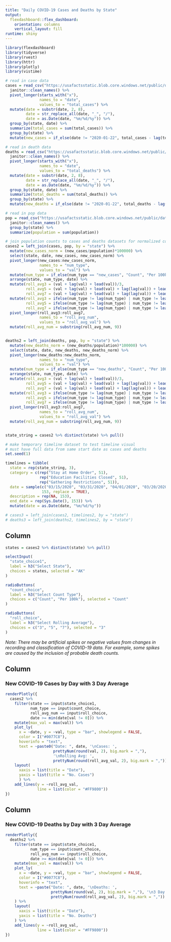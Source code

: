 ```yaml
---
title: "Daily COVID-19 Cases and Deaths by State"
output: 
  flexdashboard::flex_dashboard:
    orientation: columns
    vertical_layout: fill
runtime: shiny
---
```


```r
library(flexdashboard)
library(tidyverse)
library(rvest)
library(httr)
library(plotly)
library(vistime)
```


```r
# read in case data
cases = read_csv("https://usafactsstatic.blob.core.windows.net/public/data/covid-19/covid_confirmed_usafacts.csv", col_names = TRUE) %>%
  janitor::clean_names() %>%
  pivot_longer(starts_with("x"),
               names_to = "date",
               values_to = "total_cases") %>%
  mutate(date = substr(date, 2, 8),
         date = str_replace_all(date, "_", "/"),
         date = as.Date(date, "%m/%d/%y")) %>%
  group_by(state, date) %>%
  summarize(total_cases = sum(total_cases)) %>%
  group_by(state) %>%
  mutate(new_cases = if_else(date != "2020-01-22", total_cases - lag(total_cases), total_cases))

# read in death data
deaths = read_csv("https://usafactsstatic.blob.core.windows.net/public/data/covid-19/covid_deaths_usafacts.csv", col_names = TRUE) %>%
  janitor::clean_names() %>%
  pivot_longer(starts_with("x"),
               names_to = "date",
               values_to = "total_deaths") %>%
  mutate(date = substr(date, 2, 8),
         date = str_replace_all(date, "_", "/"),
         date = as.Date(date, "%m/%d/%y")) %>%
  group_by(state, date) %>%
  summarize(total_deaths = sum(total_deaths)) %>%
  group_by(state) %>%
  mutate(new_deaths = if_else(date != "2020-01-22", total_deaths - lag(total_deaths), total_deaths)) 

# read in pop data
pop = read_csv("https://usafactsstatic.blob.core.windows.net/public/data/covid-19/covid_county_population_usafacts.csv", col_names = TRUE) %>%
  janitor::clean_names() %>%
  group_by(state) %>%
  summarize(population = sum(population))

# join population counts to cases and deaths datasets for normalized counts
cases2 = left_join(cases, pop, by = "state") %>%
  mutate(new_cases_norm = (new_cases/population)*100000) %>%
  select(state, date, new_cases, new_cases_norm) %>%
  pivot_longer(new_cases:new_cases_norm,
               names_to = "num_type",
               values_to = "val") %>%
  mutate(num_type = if_else(num_type == "new_cases", "Count", "Per 100k")) %>%
  arrange(state, num_type, date) %>%
  mutate(roll_avg3 = (val + lag(val) + lead(val))/3,
         roll_avg5 = (val + lag(val) + lead(val) + lag(lag(val)) + lead(lead(val)))/5,
         roll_avg7 = (val + lag(val) + lead(val) + lag(lag(val)) + lead(lead(val)) + lag(lag(lag(val))) + lead(lead(lead(val))))/7) %>%
  mutate(roll_avg3 = ifelse(num_type != lag(num_type) | num_type != lead(num_type), NA, roll_avg3),
         roll_avg5 = ifelse(num_type != lag(num_type) | num_type != lead(num_type) | num_type != lag(lag(num_type)) | num_type != lead(lead(num_type)), NA, roll_avg5),
         roll_avg7 = ifelse(num_type != lag(num_type) | num_type != lead(num_type) | num_type != lag(lag(num_type)) | num_type != lead(lead(num_type)) | num_type != lag(lag(lag(num_type))) | num_type != lead(lead(lead(num_type))), NA, roll_avg7)) %>%
  pivot_longer(roll_avg3:roll_avg7, 
               names_to = "roll_avg_num",
               values_to = "roll_avg_val") %>%
  mutate(roll_avg_num = substring(roll_avg_num, 9))


deaths2 = left_join(deaths, pop, by = "state") %>%
  mutate(new_deaths_norm = (new_deaths/population)*100000) %>%
  select(state, date, new_deaths, new_deaths_norm) %>%
  pivot_longer(new_deaths:new_deaths_norm,
               names_to = "num_type",
               values_to = "val") %>%
  mutate(num_type = if_else(num_type == "new_deaths", "Count", "Per 100k")) %>%
  arrange(state, num_type, date) %>%
  mutate(roll_avg3 = (val + lag(val) + lead(val))/3,
         roll_avg5 = (val + lag(val) + lead(val) + lag(lag(val)) + lead(lead(val)))/5,
         roll_avg7 = (val + lag(val) + lead(val) + lag(lag(val)) + lead(lead(val)) + lag(lag(lag(val))) + lead(lead(lead(val))))/7) %>%
  mutate(roll_avg3 = ifelse(num_type != lag(num_type) | num_type != lead(num_type), NA, roll_avg3),
         roll_avg5 = ifelse(num_type != lag(num_type) | num_type != lead(num_type) | num_type != lag(lag(num_type)) | num_type != lead(lead(num_type)), NA, roll_avg5),
         roll_avg7 = ifelse(num_type != lag(num_type) | num_type != lead(num_type) | num_type != lag(lag(num_type)) | num_type != lead(lead(num_type)) | num_type != lag(lag(lag(num_type))) | num_type != lead(lead(lead(num_type))), NA, roll_avg7)) %>%
  pivot_longer(roll_avg3:roll_avg7, 
               names_to = "roll_avg_num",
               values_to = "roll_avg_val") %>%
  mutate(roll_avg_num = substring(roll_avg_num, 9))


state_string = cases2 %>% distinct(state) %>% pull()

# make temporary timeline dataset to test timeline visual
# must have full data from same start date as cases and deaths
set.seed(1)

timelines = tibble(
  state = rep(state_string, 3),
  category = c(rep("Stay at Home Order", 51), 
               rep("Education Facilities Closed", 51), 
               rep("Gathering Restrictions", 51)),
  date = sample(c("03/15/2020", "03/31/2020", "04/01/2020", "03/20/2020", "03/10/2020"), 
                153, replace = TRUE),
  description = rep(NA, 153),
  end_date = rep(Sys.Date(), 153)) %>%
  mutate(date = as.Date(date, "%m/%d/%y"))

# cases3 = left_join(cases2, timelines2, by = "state")
# deaths3 = left_join(deaths2, timelines2, by = "state")
```

Column {.sidebar}
-----------------------------------------------------------------------
   
```r
states = cases2 %>% distinct(state) %>% pull()

selectInput(
  "state_choice1",
  label = h3("Select State"),
  choices = states, selected = "AK"
)
```

```r
radioButtons(
  "count_choice",
  label = h3("Select Count Type"),
  choices = c("Count", "Per 100k"), selected = "Count"
)
```

```r
radioButtons(
  "roll_choice",
  label = h3("Select Rolling Average"),
  choices = c("3", "5", "7"), selected = "3"
)
```
   
*Note: There may be artificial spikes or negative values from changes in recording and classification of COVID-19 data. For example, some spikes are caused by the inclusion of probable death counts.*   

Column {data-width=500}
-----------------------------------------------------------------------

### New COVID-19 Cases by Day with 3 Day Average

```r
renderPlotly({
  cases2 %>%
    filter(state == input$state_choice1,
           num_type == input$count_choice,
           roll_avg_num == input$roll_choice,
           date >= min(date[val != 0])) %>%
    mutate(max_val = max(val)) %>%
    plot_ly(
      x = ~date, y = ~val, type = "bar", showlegend = FALSE,
      color = I("#0077C8"),
      hoverinfo = "text",
      text = ~paste0("Date: ", date, '\nCases: ', 
                     prettyNum(round(val, 2), big.mark = ","), 
                     '\nRolling Avg: ', 
                     prettyNum(round(roll_avg_val, 2), big.mark = ","))) %>%
    layout(
      xaxis = list(title = "Date"),
      yaxis = list(title = "No. Cases")
      ) %>%
    add_lines(y = ~roll_avg_val, 
              line = list(color = "#FF9800"))
})
```



Column {data-width=500}
-----------------------------------------------------------------------

### New COVID-19 Deaths by Day with 3 Day Average

```r
renderPlotly({
  deaths2 %>%
    filter(state == input$state_choice1,
           num_type == input$count_choice,
           roll_avg_num == input$roll_choice,
           date >= min(date[val != 0])) %>%
    mutate(max_val = max(val)) %>%
    plot_ly(
      x = ~date, y = ~val, type = "bar", showlegend = FALSE,
      color = I("#0077C8"),
      hoverinfo = "text",
      text = ~paste("Date: ", date, '\nDeaths: ', 
                    prettyNum(round(val, 2), big.mark = ","), '\n3 Day Avg: ',
                    prettyNum(round(roll_avg_val, 2), big.mark = ","))
    ) %>%
    layout(
      xaxis = list(title = "Date"),
      yaxis = list(title = "No. Deaths")
    ) %>%
    add_lines(y = ~roll_avg_val, 
              line = list(color = "#FF9800"))
})
```
